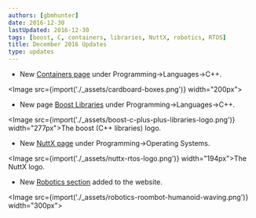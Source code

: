 ```yaml
---
authors: [gbmhunter]
date: 2016-12-30
lastUpdated: 2016-12-30
tags: [boost, C, containers, libraries, NuttX, robotics, RTOS]
title: December 2016 Updates
type: updates
---
```


* New [Containers page](/programming/languages/c-plus-plus/containers) under Programming->Languages->C++.  


<Image src={import('./_assets/cardboard-boxes.png')} width="200px"></Image>

* New page [Boost Libraries](/programming/languages/c-plus-plus/boost-libraries) under Programming->Languages->C++.  


<Image src={import('./_assets/boost-c-plus-plus-libraries-logo.png')} width="277px">The boost (C++ libraries) logo.</Image>

* New [NuttX page](/programming/operating-systems/nuttx) under Programming->Operating Systems.  


<Image src={import('./_assets/nuttx-rtos-logo.png')} width="194px">The NuttX logo.</Image>

* New [Robotics section](/robotics) added to the website.  


<Image src={import('./_assets/robotics-roombot-humanoid-waving.png')} width="300px"></Image>
